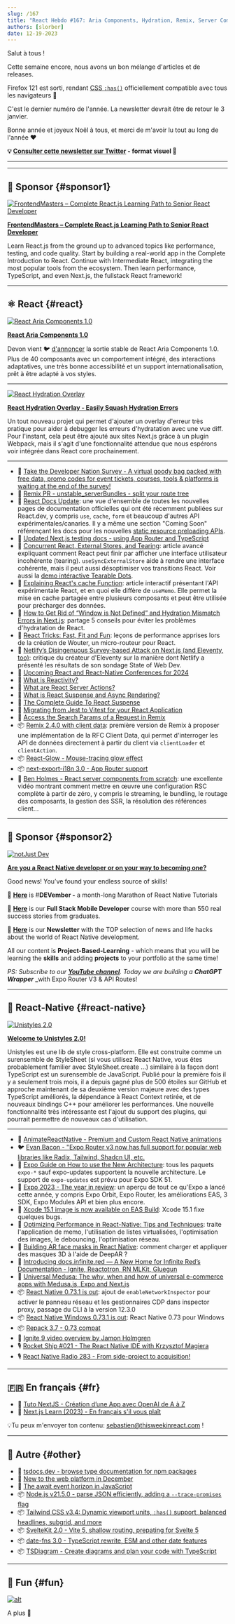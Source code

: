 ```yaml
---
slug: /167
title: "React Hebdo #167: Aria Components, Hydration, Remix, Server Components, useSyncExternalStore, cache, perf, Glow, Unistyles, Expo, Tailwind, :has(), date-fns..."
authors: [slorber]
date: 12-19-2023
---
```


Salut à tous !

Cette semaine encore, nous avons un bon mélange d'articles et de releases.

Firefox 121 est sorti, rendant [CSS `:has()`](https://twitter.com/stefanjudis/status/1737366970566053927) officiellement compatible avec tous les navigateurs 🥲

C'est le dernier numéro de l'année. La newsletter devrait être de retour le 3 janvier.

Bonne année et joyeux Noël à tous, et merci de m'avoir lu tout au long de l'année ❤️️

<!-- truncate -->

**💡 [Consulter cette newsletter sur Twitter](https://slo.im/thread) - format visuel 🎨**

---


<Support />

---

## 💸 Sponsor {#sponsor1}

[![FrontendMasters – Complete React.js Learning Path to Senior React Developer](/emails/issues/158/frontendmasters.jpg)](https://frontendmasters.com/learn/react/?utm_source=newsletter&utm_medium=thisweekinreact&utm_campaign=reactpath)

**[FrontendMasters – Complete React.js Learning Path to Senior React Developer](https://frontendmasters.com/learn/react/?utm_source=newsletter&utm_medium=thisweekinreact&utm_campaign=reactpath)**

Learn React.js from the ground up to advanced topics like performance, testing, and code quality. Start by building a real-world app in the Complete Introduction to React. Continue with Intermediate React, integrating the most popular tools from the ecosystem. Then learn performance, TypeScript, and even Next.js, the fullstack React framework!

---

## ⚛️ React {#react}

[![**React Aria Components 1.0**](/emails/issues/167/reactaria.jpg)](https://react-spectrum.adobe.com/releases/2023-12-20.html)

[**React Aria Components 1.0**](https://react-spectrum.adobe.com/releases/2023-12-20.html)

Devon vient 🐦 [d'annoncer](https://twitter.com/devongovett/status/1737516074663362843) la sortie stable de React Aria Components 1.0. Plus de 40 composants avec un comportement intégré, des interactions adaptatives, une très bonne accessibilité et un support internationalisation, prêt à être adapté à vos styles.

---

[![**React Hydration Overlay**](/emails/issues/167/hydration.jpg)](https://www.builder.io/blog/announcing-react-hydration-overlay)

[**React Hydration Overlay - Easily Squash Hydration Errors**](https://www.builder.io/blog/announcing-react-hydration-overlay)

Un tout nouveau projet qui permet d'ajouter un overlay d'erreur très pratique pour aider à debugger les erreurs d'hydratation avec une vue diff. Pour l'instant, cela peut être ajouté aux sites Next.js grâce à un plugin Webpack, mais il s'agit d'une fonctionnalité attendue que nous espérons voir intégrée dans React core prochainement.

---

- 💸 [Take the Developer Nation Survey - A virtual goody bag packed with free data, promo codes for event tickets, courses, tools & platforms is waiting at the end of the survey!](https://developereconomics.net/?member_id=thisweekinreact&utm_medium=nl_ad3)
- 👀 [Remix PR - unstable_serverBundles - split your route tree](https://github.com/remix-run/remix/pull/8332)
- 📖 [React Docs Update](https://github.com/reactwg/server-components/discussions/7): une vue d'ensemble de toutes les nouvelles pages de documentation officielles qui ont été récemment publiées sur React.dev, y compris `use`, `cache`, `form` et beaucoup d'autres API expérimentales/canaries. Il y a même une section "Coming Soon" référençant les docs pour les nouvelles [static resource preloading APIs](https://github.com/reactjs/react.dev/pull/6459).
- 📖 [Updated Next.js testing docs - using App Router and TypeScript](https://nextjs.org/docs/app/building-your-application/testing)
- 📜 [Concurrent React, External Stores, and Tearing](https://interbolt.org/blog/react-ui-tearing/): article avancé expliquant comment React peut finir par afficher une interface utilisateur incohérente (tearing). `useSyncExternalStore` aide à rendre une interface cohérente, mais il peut aussi désoptimiser vos transitions React. Voir aussi la [demo intéractive Tearable Dots](https://tearabledots.com/).
- 📜 [Explaining React's cache Function](https://unicorn-utterances.com/posts/explaining-reacts-cache-function): article interactif présentant l'API expérimentale React, et en quoi elle diffère de `useMemo`. Elle permet la mise en cache partagée entre plusieurs composants et peut être utilisée pour précharger des données.
- 📜 [How to Get Rid of “Window is Not Defined” and Hydration Mismatch Errors in Next.js](https://medium.com/@eric.burel/how-to-get-rid-of-window-is-not-defined-and-hydration-mismatch-errors-in-next-js-567cc51b4a17): partage 5 conseils pour éviter les problèmes d'hydratation de React.
- 📜 [React Tricks: Fast, Fit and Fun](https://molefrog.com/notes/react-tricks): leçons de performance apprises lors de la création de Wouter, un micro-routeur pour React.
- 📜 [Netlify’s Disingenuous Survey-based Attack on Next.js (and Eleventy, too)](https://www.zachleat.com/web/netlify-and-nextjs/): critique du créateur d'Eleventy sur la manière dont Netlify a présenté les résultats de son sondage State of Web Dev.
- 📜 [Upcoming React and React-Native Conferences for 2024](https://thoughtbot.com/blog/upcoming-react-and-react-native-conferences-for-2024)
- 📜 [What is Reactivity?](https://unicorn-utterances.com/posts/what-is-reactivity)
- 📜 [What are React Server Actions?](https://unicorn-utterances.com/posts/what-are-react-server-actions)
- 📜 [What is React Suspense and Async Rendering?](https://unicorn-utterances.com/posts/what-is-react-suspense-and-async-rendering)
- 📜 [The Complete Guide To React Suspense](https://www.debugbear.com/blog/guide-to-react-suspense)
- 📜 [Migrating from Jest to Vitest for your React Application](https://dev.to/opensauced/migrating-from-jest-to-vitest-for-your-react-application-1b75)
- 📜 [Access the Search Params of a Request in Remix](https://sergiodxa.com/tutorials/access-the-search-params-of-a-request-in-remix)
- 📦 [Remix 2.4.0 with client data](https://github.com/remix-run/remix/blob/main/CHANGELOG.md#v240): première version de Remix à proposer une implémentation de la RFC Client Data, qui permet d'interroger les API de données directement à partir du client via `clientLoader` et `clientAction`.
- 📦 [React-Glow - Mouse-tracing glow effect](https://github.com/codaworks/react-glow)
- 📦 [next-export-i18n 3.0 - App Router support](https://github.com/martinkr/next-export-i18n)
- 🎥 [Ben Holmes - React server components from scratch](https://www.youtube.com/watch?v=MaebEqhZR84): une excellente vidéo montrant comment mettre en œuvre une configuration RSC complète à partir de zéro, y compris le streaming, le bundling, le routage des composants, la gestion des SSR, la résolution des références client...

<SubscribeFormEmbed placement="middle" />

---

## 💸 Sponsor {#sponsor2}

[![notJust Dev](/emails/issues/167/notjustdev.jpg)](https://www.youtube.com/@notjustdev/live?sub_confirmation=1)

**[Are you a React Native developer or on your way to becoming one?](https://www.youtube.com/@notjustdev/live?sub_confirmation=1)**

Good news! You’ve found your endless source of skills!

🎄 [**Here**](https://www.youtube.com/watch?v=bIQII7gTXDE&list=PLY3ncAV1dSVA9ltOEMgzT8ZTZiccpOUkX) is #**DEVember -** a month-long Marathon of React Native Tutorials

🚀 [**Here**](https://academy.notjust.dev/?utm_source=newsletter&utm_medium=Course&utm_campaign=thisweekinreact#section-1687709246499) is our **Full Stack Mobile Developer** course with more than 550 real success stories from graduates.

💌 [**Here**](https://assets.notjust.dev/profile?utm_source=newsletter&utm_medium=OurNewsletter&utm_campaign=thisweekinreact) is our **Newsletter** with the TOP selection of news and life hacks about the world of React Native development.

All our content is **Project-Based-Learning** - which means that you will be learning the **skills** and adding **projects** to your portfolio at the same time!

_PS: Subscribe to our_ [**_YouTube channel_**](https://www.youtube.com/@notjustdev/live?sub_confirmation=1)_. Today we are building a_ **_ChatGPT Wrapper_** \_with Expo Router V3 & API Routes!

---

## 📱 React-Native {#react-native}

[![Unistyles 2.0](/emails/issues/167/unistyles20.jpg)](https://www.youtube.com/@notjustdev/live?sub_confirmation=1)

[**Welcome to Unistyles 2.0!**](https://www.reactnativecrossroads.com/posts/unistyles-2-preview)

Unistyles est une lib de style cross-platform. Elle est construite comme un surensemble de StyleSheet (si vous utilisez React Native, vous êtes probablement familier avec StyleSheet.create ...) similaire à la façon dont TypeScript est un surensemble de JavaScript. Publié pour la première fois il y a seulement trois mois, il a depuis gagné plus de 500 étoiles sur GitHub et approche maintenant de sa deuxième version majeure avec des types TypeScript améliorés, la dépendance à React Context retirée, et de nouveaux bindings C++ pour améliorer les performances. Une nouvelle fonctionnalité très intéressante est l'ajout du support des plugins, qui pourrait permettre de nouveaux cas d'utilisation.

---

- 💸 [AnimateReactNative - Premium and Custom React Native animations](https://www.animatereactnative.com/?utm_source=thisweekinreact.com)
- 🐦 [Evan Bacon - "Expo Router v3 now has full support for popular web libraries like Radix, Tailwind, Shadcn UI, etc.](https://twitter.com/Baconbrix/status/1735011941431595149)
- 📖 [Expo Guide on How to use the New Architecture](https://docs.expo.dev/guides/new-architecture/): tous les paquets `expo-*` sauf expo-updates supportent la nouvelle architecture. Le support de `expo-updates` est prévu pour Expo SDK 51.
- 📜 [Expo 2023 - The year in review](https://expo.dev/changelog/2023/12-20-2023-year-in-review): un aperçu de tout ce qu'Expo a lancé cette année, y compris Expo Orbit, Expo Router, les améliorations EAS, 3 SDK, Expo Modules API et bien plus encore.
- 📜 [Xcode 15.1 image is now available on EAS Build](https://expo.dev/changelog/2023/12-19-eas-build-xcode-15.1-image): Xcode 15.1 fixe quelques bugs.
- 📜 [Optimizing Performance in React-Native: Tips and Techniques](https://thoughtbot.com/blog/optimizing-performance-in-react-native-tips-and-techniques): traite l'application de memo, l'utilisation de listes virtualisées, l'optimisation des images, le debouncing, l'optimisation réseau.
- 📜 [Building AR face masks in React Native](https://blog.logrocket.com/building-ar-face-masks-react-native/): comment charger et appliquer des masques 3D à l'aide de DeepAR ?
- 📜 [Introducing docs.infinite.red — A New Home for Infinite Red’s Documentation - Ignite, Reactotron, RN MLKit, Gluegun](https://shift.infinite.red/introducing-docs-infinite-red-a-new-home-for-infinite-reds-documentation-6f4b25f7a1a4)
- 📜 [Universal Medusa: The why, when and how of universal e-commerce apps with Medusa.js, Expo and Next.js](https://bidah.hashnode.dev/universal-medusa-the-why-when-and-how-of-universal-e-commerce-apps-with-medusajs-expo-and-nextjs)
- 📦 [React Native 0.73.1 is out](https://github.com/facebook/react-native/releases/tag/v0.73.1): ajout de `enableNetworkInspector` pour activer le panneau réseau et les gestionnaires CDP dans inspector proxy, passage du CLI à la version 12.3.0
- 📦 [React Native Windows 0.73.1 is out](https://github.com/microsoft/react-native-windows/releases/tag/react-native-windows_v0.73.1): React Native 0.73 pour Windows
- 📦 [Repack 3.7 - 0.73 compat](https://github.com/callstack/repack/releases/tag/%40callstack%2Frepack%403.7.0)
- 🎥 [Ignite 9 video overview by Jamon Holmgren](https://youtu.be/QmkMsUYrTlk?si=p9rvLM-EMggZNcft)
- 🎙️ [Rocket Ship #021 - The React Native IDE with Krzysztof Magiera](https://podcast.galaxies.dev/episodes/021-the-react-native-ide-with-krzysztof-magiera)
- 🎙️ [React Native Radio 283 - From side-project to acquisition!](https://reactnativeradio.com/episodes/rnr-283-from-side-hustle-to-top-charts-with-simon-reggiani)

---

## 🇫🇷 En français {#fr}

- 🎥 [Tuto NextJS - Création d’une App avec OpenAI de A à Z](https://www.youtube.com/watch?v=WV4BoLbL9YA)
- 🎥 [Next.js Learn (2023) - En français s'il vous plaît](https://www.youtube.com/playlist?list=PLtOgU9dqW1bHHM7qq-_KNEh2860sklM6O)

💡Tu peux m'envoyer ton contenu: [sebastien@thisweekinreact.com](mailto:sebastien@thisweekinreact.com?subject=Contenu%20en%20fran%C3%A7ais) !

<Todo />

---

## 🔀 Autre {#other}

- 📖 [tsdocs.dev - browse type documentation for npm packages](https://tsdocs.dev/)
- 📜 [New to the web platform in December](https://web.dev/blog/web-platform-12-2023)
- 📜 [The await event horizon in JavaScript](https://frontside.com/blog/2023-12-11-await-event-horizon/)
- 📦 [Node.js v21.5.0 - parse JSON efficiently, adding a `--trace-promises` flag](https://nodejs.org/en/blog/release/v21.5.0)
- 📦 [Tailwind CSS v3.4: Dynamic viewport units, `:has()` support, balanced headlines, subgrid, and more](https://tailwindcss.com/blog/tailwindcss-v3-4)
- 📦 [SvelteKit 2.0 - Vite 5, shallow routing, prepating for Svelte 5](https://svelte.dev/blog/sveltekit-2)
- 📦 [date-fns 3.0 - TypeScript rewrite, ESM and other date features](https://blog.date-fns.org/v3-is-out/)
- 📦 [TSDiagram - Create diagrams and plan your code with TypeScript](https://github.com/3rd/tsdiagram)

---

## 🤭 Fun {#fun}

[![alt](/emails/issues/167/meme.jpg)](https://twitter.com/sebastienlorber/status/1737380479383277636)

A plus 👋
